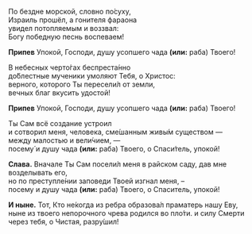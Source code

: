 По бездне морской, словно по́суху,  
Израиль прошёл, а гонителя фараона  
увидел потопляемым и воззвал:  
Богу победную песнь воспеваем!

**Припев** Упокой, Господи, душу усопшего чада **(или:** раба<R>)</R> Твоего!

В небесных черто́гах беспреста́нно  
до́блестные мученики умоляют Тебя, о Христос:  
верного, которого Ты пересели́л от земли,  
вечных благ вкусить удостой!

**Припев** Упокой, Господи, душу усопшего чада **(или:** раба<R>)</R> Твоего!

Ты Сам всё создание устроил  
и сотворил меня, человека, сме́шанным живы́м существом —  
между малостью и вели́чием, —  
посему́ и душу чада **(или:** раба<R>)</R> Твоего, о Спаси́тель, упокой!

**Слава.** Вначале Ты Сам посели́л меня в райском саду, дав мне возделывать его,  
но по преступле́нии заповеди Твоей изгнал меня, –  
посему и душу чада **(или:** раба<R>)</R> Твоего, о Спаситель, упокой!

**И ныне.** Тот, Кто не́когда из ребра образова́л праматерь нашу Еву,  
ныне из твоего непорочного чрева родился во пло́ти. 
и силу Смерти через тебя, о Чистая, разру́шил!
